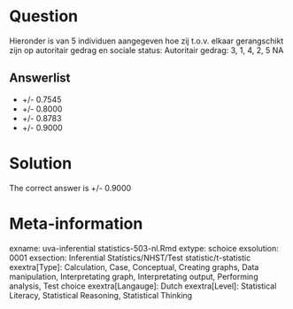 Question
========

Hieronder is van 5 individuen aangegeven hoe zij t.o.v. elkaar gerangschikt zijn op autoritair gedrag en sociale status:
Autoritair gedrag: 3, 1, 4, 2, 5
NA

Answerlist
----------
* +/- 0.7545
* +/- 0.8000
* +/- 0.8783
* +/- 0.9000

Solution
========

The correct answer is  +/- 0.9000 

Meta-information
================
exname: uva-inferential statistics-503-nl.Rmd 
extype: schoice 
exsolution: 0001 
exsection: Inferential Statistics/NHST/Test statistic/t-statistic
exextra[Type]: Calculation, Case, Conceptual, Creating graphs, Data manipulation, Interpretating graph, Interpretating output, Performing analysis, Test choice 
exextra[Langauge]: Dutch 
exextra[Level]: Statistical Literacy, Statistical Reasoning, Statistical Thinking 
